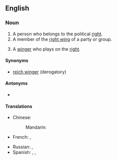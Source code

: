 {{also|rightwinger}}

==English==

===Noun===
{{en-noun}}

# A person who belongs to the political [[right]].
# A member of the [[right wing]] of a party or group.
# {{lb|en|sports}} A [[winger]] who plays on the [[right]].

====Synonyms====
* [[reich winger]] (derogatory)

====Antonyms====
* {{l|en|left-winger}}

====Translations====
{{trans-top|a person who belongs to the political right}}
* Chinese:
*: Mandarin: {{t|cmn|右翼分子|tr=yòuyì fènzi|sc=Hani}}
* French: {{t|fr|ailier droit|m}}, {{t|fr|ailière droite|f}}
{{trans-mid}}
* Russian: {{t+|ru|пра́вый|m}}, {{t+|ru|правый|f|alt=пра́вая}}
* Spanish: {{t+|es|derechista|m|f}}, {{t+|es|momio|m}} {{qualifier|colloquial, pejorative, Chile}}, {{t|es|momia|f}} {{qualifier|colloquial, pejorative, rare, Chile}}
{{trans-bottom}}